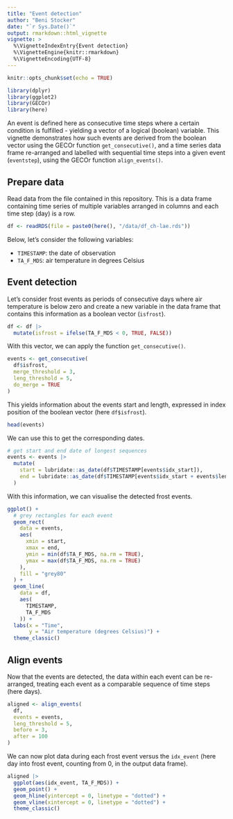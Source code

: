 ```yaml
---
title: "Event detection"
author: "Beni Stocker"
date: "`r Sys.Date()`"
output: rmarkdown::html_vignette
vignette: >
  %\VignetteIndexEntry{Event detection}
  %\VignetteEngine{knitr::rmarkdown}
  %\VignetteEncoding{UTF-8}
---
```


```r
knitr::opts_chunk$set(echo = TRUE)
```

```r
library(dplyr)
library(ggplot2)
library(GECOr)
library(here)

```

An event is defined here as consecutive time steps where a certain condition is fulfilled - yielding a vector of a logical (boolean) variable. This vignette demonstrates how such events are derived from the boolean vector using the GECOr function `get_consecutive()`, and a time series data frame re-arranged and labelled with sequential time steps into a given event (`eventstep`), using the GECOr function `align_events()`. 

## Prepare data

Read data from the file contained in this repository. This is a data frame containing time series of multiple variables arranged in columns and each time step (day) is a row.
```r
df <- readRDS(file = paste0(here(), "/data/df_ch-lae.rds"))
```

Below, let's consider the following variables:

- `TIMESTAMP`: the date of observation
- `TA_F_MDS`: air temperature in degrees Celsius

## Event detection

Let's consider frost events as periods of consecutive days where air temperature is below zero and create a new variable in the data frame that contains this information as a boolean vector (`isfrost`).

```r
df <- df |> 
  mutate(isfrost = ifelse(TA_F_MDS < 0, TRUE, FALSE))
```

With this vector, we can apply the function `get_consecutive()`. 

```r
events <- get_consecutive(
  df$isfrost,
  merge_threshold = 3,
  leng_threshold = 5,
  do_merge = TRUE
)
```

This yields information about the events start and length, expressed in index position of the boolean vector (here `df$isfrost`).
```r
head(events)
```

We can use this to get the corresponding dates.

```r
# get start and end date of longest sequences
events <- events |> 
  mutate(
    start = lubridate::as_date(df$TIMESTAMP[events$idx_start]),
    end = lubridate::as_date(df$TIMESTAMP[events$idx_start + events$len - 1])
  )
```

With this information, we can visualise the detected frost events.

```r
ggplot() +
  # grey rectangles for each event
  geom_rect(
    data = events,
    aes(
      xmin = start,
      xmax = end,
      ymin = min(df$TA_F_MDS, na.rm = TRUE),
      ymax = max(df$TA_F_MDS, na.rm = TRUE)
    ),
    fill = "grey80"
  ) +
  geom_line(
    data = df,
    aes(
      TIMESTAMP,
      TA_F_MDS
    )) +
  labs(x = "Time",
       y = "Air temperature (degrees Celsius)") +
  theme_classic()
```

## Align events

Now that the events are detected, the data within each event can be re-arranged, treating each event as a comparable sequence of time steps (here days).

```r
aligned <- align_events(
  df, 
  events = events,
  leng_threshold = 5,
  before = 3, 
  after = 100
)
```

We can now plot data during each frost event versus the `idx_event` (here day into frost event, counting from 0, in the output data frame).

```r
aligned |> 
  ggplot(aes(idx_event, TA_F_MDS)) +
  geom_point() + 
  geom_hline(yintercept = 0, linetype = "dotted") +
  geom_vline(xintercept = 0, linetype = "dotted") +
  theme_classic()
```


